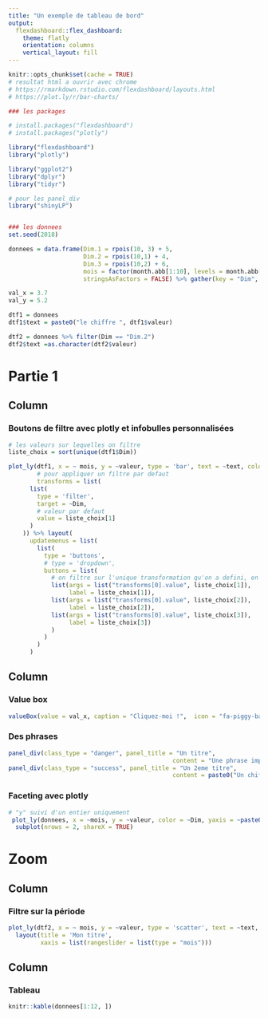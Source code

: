 ---
title: "Un exemple de tableau de bord"
output: 
  flexdashboard::flex_dashboard:
    theme: flatly
    orientation: columns
    vertical_layout: fill
---

```{r setup, include=FALSE}
knitr::opts_chunk$set(cache = TRUE)
# resultat html a ouvrir avec chrome
# https://rmarkdown.rstudio.com/flexdashboard/layouts.html
# https://plot.ly/r/bar-charts/

### les packages

# install.packages("flexdashboard")
# install.packages("plotly")

library("flexdashboard")
library("plotly")

library("ggplot2")
library("dplyr")
library("tidyr")

# pour les panel_div
library("shinyLP")


### les donnees
set.seed(2018)

donnees = data.frame(Dim.1 = rpois(10, 3) + 5,
                     Dim.2 = rpois(10,1) + 4,
                     Dim.3 = rpois(10,2) + 6,
                     mois = factor(month.abb[1:10], levels = month.abb[1:10]),
                     stringsAsFactors = FALSE) %>% gather(key = "Dim", value = "valeur", - mois)

val_x = 3.7
val_y = 5.2

dtf1 = donnees
dtf1$text = paste0("le chiffre ", dtf1$valeur)

dtf2 = donnees %>% filter(Dim == "Dim.2")
dtf2$text =as.character(dtf2$valeur)
```

Partie 1
===================================== 

Column {data-width=650}
-----------------------------------------------------------------------

### Boutons de filtre avec plotly et infobulles personnalisées

```{r}
# les valeurs sur lequelles on filtre
liste_choix = sort(unique(dtf1$Dim))

plot_ly(dtf1, x = ~ mois, y = ~valeur, type = 'bar', text = ~text, color = ~Dim,
        # pour appliquer un filtre par defaut
        transforms = list(
      list(
        type = 'filter',
        target = ~Dim,
        # valeur par defaut
        value = liste_choix[1]
      )
    )) %>% layout(
      updatemenus = list(
        list(
          type = 'buttons',
          # type = 'dropdown',
          buttons = list(
            # on filtre sur l'unique transformation qu'on a defini, en javascript la numerotation commence a 0
            list(args = list("transforms[0].value", liste_choix[1]),
                 label = liste_choix[1]),
            list(args = list("transforms[0].value", liste_choix[2]),
                 label = liste_choix[2]),
            list(args = list("transforms[0].value", liste_choix[3]),
                 label = liste_choix[3])
            )
          )
        )
      ) 
```


Column {data-width=350}
-----------------------------------------------------------------------

### Value box

```{r}
valueBox(value = val_x, caption = "Cliquez-moi !",  icon = "fa-piggy-bank", href="#details", color = "warning")
```

### Des phrases {data-height=500}

```{r}
panel_div(class_type = "danger", panel_title = "Un titre",
                                              content = "Une phrase importante")
panel_div(class_type = "success", panel_title = "Un 2eme titre",
                                              content = paste0("Un chiffre : ", val_y))
```


### Faceting avec plotly

```{r}
# "y" suivi d'un entier uniquement
 plot_ly(donnees, x = ~mois, y = ~valeur, color = ~Dim, yaxis = ~paste0("y", as.integer(as.factor(Dim)))) %>% add_lines() %>%
  subplot(nrows = 2, shareX = TRUE)
```


Zoom {#details}
===================================== 


Column {data-width=500}
-----------------------------------------------------------------------

### Filtre sur la période

```{r}
plot_ly(dtf2, x = ~ mois, y = ~valeur, type = 'scatter', text = ~text, mode = "lines+markers") %>% 
  layout(title = 'Mon titre',
         xaxis = list(rangeslider = list(type = "mois")))
```

Column {data-width=500}
-----------------------------------------------------------------------


### Tableau

```{r}
knitr::kable(donnees[1:12, ])
```

